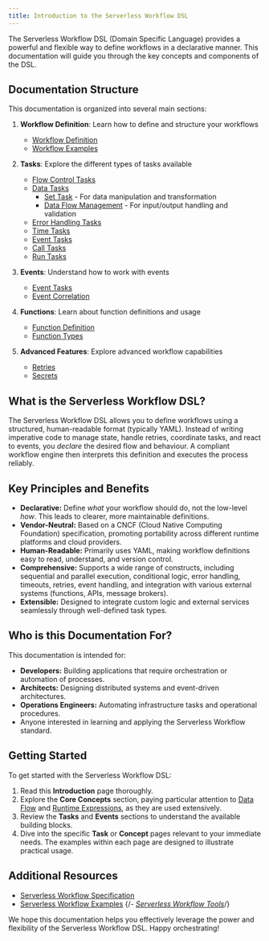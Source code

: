 ```yaml
---
title: Introduction to the Serverless Workflow DSL
---
```


The Serverless Workflow DSL (Domain Specific Language) provides a powerful and flexible way to define workflows in a
declarative manner. This documentation will guide you through the key concepts and components of the DSL.

## Documentation Structure

This documentation is organized into several main sections:

1. **Workflow Definition**: Learn how to define and structure your workflows
    - [Workflow Definition](/docs/core-concepts/workflow-definition/)
    - [Workflow Examples](/docs/workflow-definition-examples/)

2. **Tasks**: Explore the different types of tasks available
    - [Flow Control Tasks](/docs/control-flow/overview/)
    - [Data Tasks](/docs/core-concepts/data-flow-management/)
        - [Set Task](/docs/set/) - For data manipulation and transformation
        - [Data Flow Management](/docs/core-concepts/data-flow-management/) - For input/output handling and validation
    - [Error Handling Tasks](/docs/core-concepts/error-handling/)
    - [Time Tasks](/docs/wait/)
    - [Event Tasks](/docs/event-tasks/overview/)
    - [Call Tasks](/docs/call-tasks/overview/)
    - [Run Tasks](/docs/run-tasks/overview/)

3. **Events**: Understand how to work with events
    - [Event Tasks](/docs/event-tasks/overview/)
    - [Event Correlation](/docs/resources-configuration/event-correlation/)

4. **Functions**: Learn about function definitions and usage
    - [Function Definition](/docs/call-tasks/function/)
    - [Function Types](/docs/call-tasks/overview/)

5. **Advanced Features**: Explore advanced workflow capabilities
    - [Retries](/docs/error-handling/try/)
    - [Secrets](/docs/resources-configuration/secrets/)

## What is the Serverless Workflow DSL?

The Serverless Workflow DSL allows you to define workflows using a structured, human-readable format (typically YAML).
Instead of writing imperative code to manage state, handle retries, coordinate tasks, and react to events, you *declare*
the desired flow and behaviour. A compliant workflow engine then interprets this definition and executes the process
reliably.

## Key Principles and Benefits

* **Declarative:** Define *what* your workflow should do, not the low-level *how*. This leads to clearer, more
  maintainable definitions.
* **Vendor-Neutral:** Based on a CNCF (Cloud Native Computing Foundation) specification, promoting portability across
  different runtime platforms and cloud providers.
* **Human-Readable:** Primarily uses YAML, making workflow definitions easy to read, understand, and version control.
* **Comprehensive:** Supports a wide range of constructs, including sequential and parallel execution, conditional
  logic, error handling, timeouts, retries, event handling, and integration with various external systems (functions,
  APIs, message brokers).
* **Extensible:** Designed to integrate custom logic and external services seamlessly through well-defined task types.

## Who is this Documentation For?

This documentation is intended for:

* **Developers:** Building applications that require orchestration or automation of processes.
* **Architects:** Designing distributed systems and event-driven architectures.
* **Operations Engineers:** Automating infrastructure tasks and operational procedures.
* Anyone interested in learning and applying the Serverless Workflow standard.

## Getting Started

To get started with the Serverless Workflow DSL:

1. Read this **Introduction** page thoroughly.
2. Explore the **Core Concepts** section, paying particular attention to [Data Flow](/docs/core-concepts/data-flow-management/)
   and [Runtime Expressions](/docs/core-concepts/runtime-expressions/), as they are used extensively.
3. Review the **Tasks** and **Events** sections to understand the available building blocks.
4. Dive into the specific **Task** or **Concept** pages relevant to your immediate needs. The examples within each page
   are designed to illustrate practical usage.

## Additional Resources

- [Serverless Workflow Specification](https://serverlessworkflow.io/)
- [Serverless Workflow Examples](https://github.com/serverlessworkflow/specification/tree/main/examples)
{/*- [Serverless Workflow Tools](https://serverlessworkflow.io/tools/)*/}

We hope this documentation helps you effectively leverage the power and flexibility of the Serverless Workflow DSL.
Happy orchestrating! 